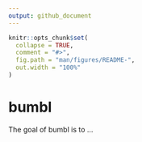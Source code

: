 ```yaml
---
output: github_document
---
```


<!-- README.md is generated from README.Rmd. Please edit that file -->

```r
knitr::opts_chunk$set(
  collapse = TRUE,
  comment = "#>",
  fig.path = "man/figures/README-",
  out.width = "100%"
)
```
# bumbl

<!-- badges: start -->
<!-- badges: end -->

The goal of bumbl is to ...

<!--## Installation

You can install the released version of bumbl from [CRAN](https://CRAN.R-project.org) with:

``` r
install.packages("bumbl")
```-->


